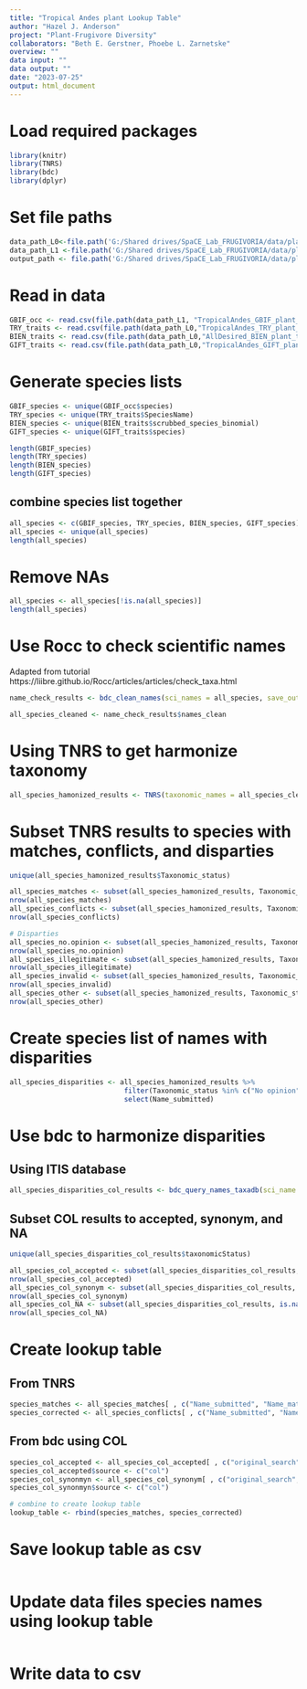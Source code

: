 ```yaml
---
title: "Tropical Andes plant Lookup Table"
author: "Hazel J. Anderson"
project: "Plant-Frugivore Diversity"
collaborators: "Beth E. Gerstner, Phoebe L. Zarnetske"
overview: ""
data input: ""
data output: ""
date: "2023-07-25"
output: html_document
---
```


# Load required packages
```r
library(knitr)
library(TNRS)
library(bdc)
library(dplyr)
```

# Set file paths
```r
data_path_L0<-file.path('G:/Shared drives/SpaCE_Lab_FRUGIVORIA/data/plants/L0')
data_path_L1 <-file.path('G:/Shared drives/SpaCE_Lab_FRUGIVORIA/data/plants/L1')
output_path <- file.path('G:/Shared drives/SpaCE_Lab_FRUGIVORIA/data/plants/L1')
```

# Read in data
```r
GBIF_occ <- read.csv(file.path(data_path_L1, "TropicalAndes_GBIF_plant_occ_cleaned.csv"))
TRY_traits <- read.csv(file.path(data_path_L0,"TropicalAndes_TRY_plant_traits.csv"))
BIEN_traits <- read.csv(file.path(data_path_L0,"AllDesired_BIEN_plant_traits.csv"))
GIFT_traits <- read.csv(file.path(data_path_L0,"TropicalAndes_GIFT_plant_traits.csv"))
```

# Generate species lists
```r
GBIF_species <- unique(GBIF_occ$species)
TRY_species <- unique(TRY_traits$SpeciesName)
BIEN_species <- unique(BIEN_traits$scrubbed_species_binomial)
GIFT_species <- unique(GIFT_traits$species)
```

```r
length(GBIF_species)
length(TRY_species)
length(BIEN_species)
length(GIFT_species)
```
## combine species list together
```r
all_species <- c(GBIF_species, TRY_species, BIEN_species, GIFT_species)
all_species <- unique(all_species)
length(all_species)
```
# Remove NAs
```r
all_species <- all_species[!is.na(all_species)]
length(all_species)
```

# Use Rocc to check scientific names 
Adapted from tutorial https://liibre.github.io/Rocc/articles/articles/check_taxa.html
```r
name_check_results <- bdc_clean_names(sci_names = all_species, save_outputs = FALSE)
```
```r
all_species_cleaned <- name_check_results$names_clean
```


# Using TNRS to get harmonize taxonomy

```r
all_species_hamonized_results <- TNRS(taxonomic_names = all_species_cleaned)
```


# Subset TNRS results to species with matches, conflicts, and disparties
```r
unique(all_species_hamonized_results$Taxonomic_status)
```


```r
all_species_matches <- subset(all_species_hamonized_results, Taxonomic_status == "Accepted")
nrow(all_species_matches)
all_species_conflicts <- subset(all_species_hamonized_results, Taxonomic_status == "Synonym")
nrow(all_species_conflicts)

# Disparties
all_species_no.opinion <- subset(all_species_hamonized_results, Taxonomic_status == "No opinion")
nrow(all_species_no.opinion)
all_species_illegitimate <- subset(all_species_hamonized_results, Taxonomic_status == "Illegitimate")
nrow(all_species_illegitimate)
all_species_invalid <- subset(all_species_hamonized_results, Taxonomic_status == "Invalid")
nrow(all_species_invalid)
all_species_other <- subset(all_species_hamonized_results, Taxonomic_status == "")
nrow(all_species_other)
```
# Create species list of names with disparities
```r
all_species_disparities <- all_species_hamonized_results %>%
                            filter(Taxonomic_status %in% c("No opinion", "Illegitimate", "Invalid", "")) %>%
                            select(Name_submitted)
```

# Use bdc to harmonize disparities
## Using ITIS database
```r
all_species_disparities_col_results <- bdc_query_names_taxadb(sci_name = all_species_disparities$Name_submitted, replace_synonyms = TRUE,suggest_names = TRUE, db = "col", rank_name = "Plantae", rank = "kingdom")
```

## Subset COL results to accepted, synonym, and NA

```r
unique(all_species_disparities_col_results$taxonomicStatus)
```

```r
all_species_col_accepted <- subset(all_species_disparities_col_results, taxonomicStatus == "accepted")
nrow(all_species_col_accepted)
all_species_col_synonym <- subset(all_species_disparities_col_results, taxonomicStatus == "synonym")
nrow(all_species_col_synonym)
all_species_col_NA <- subset(all_species_disparities_col_results, is.na(taxonomicStatus))
nrow(all_species_col_NA)
```

# Create lookup table
## From TNRS
```r
species_matches <- all_species_matches[ , c("Name_submitted", "Name_matched", "Source")]
species_corrected <- all_species_conflicts[ , c("Name_submitted", "Name_matched", "Source")]
```

## From bdc using COL
```r
species_col_accepted <- all_species_col_accepted[ , c("original_search", "suggested_name")]
species_col_accepted$source <- c("col")
species_col_synonmyn <- all_species_col_synonym[ , c("original_search", "suggested_name")]
species_col_synonmyn$source <- c("col")
```


```r
# combine to create lookup table
lookup_table <- rbind(species_matches, species_corrected)
```

# Save lookup table as csv
```r

```

# Update data files species names using lookup table
```r

```

# Write data to csv
```r

```

